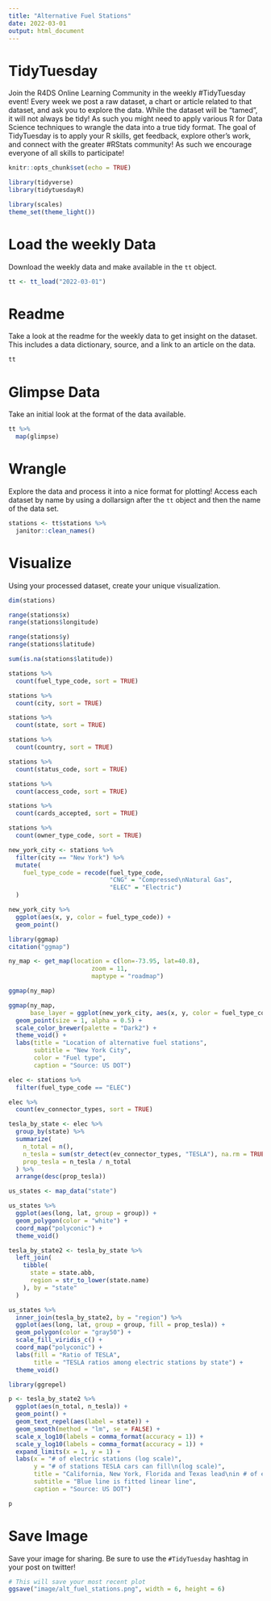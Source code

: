 ```yaml
---
title: "Alternative Fuel Stations"
date: 2022-03-01
output: html_document
---
```


# TidyTuesday

Join the R4DS Online Learning Community in the weekly #TidyTuesday event!
Every week we post a raw dataset, a chart or article related to that dataset, and ask you to explore the data.
While the dataset will be “tamed”, it will not always be tidy! As such you might need to apply various R for Data Science techniques to wrangle the data into a true tidy format.
The goal of TidyTuesday is to apply your R skills, get feedback, explore other’s work, and connect with the greater #RStats community!
As such we encourage everyone of all skills to participate!

```r

knitr::opts_chunk$set(echo = TRUE)

library(tidyverse)
library(tidytuesdayR)

library(scales)
theme_set(theme_light())
```

# Load the weekly Data

Download the weekly data and make available in the `tt` object.

```r

tt <- tt_load("2022-03-01")

```


# Readme

Take a look at the readme for the weekly data to get insight on the dataset.
This includes a data dictionary, source, and a link to an article on the data.

```r

tt

```


# Glimpse Data

Take an initial look at the format of the data available.

```r

tt %>% 
  map(glimpse)

```

# Wrangle

Explore the data and process it into a nice format for plotting! Access each dataset by name by using a dollarsign after the `tt` object and then the name of the data set.

```r

stations <- tt$stations %>% 
  janitor::clean_names()

```


# Visualize

Using your processed dataset, create your unique visualization.

```r

dim(stations)

range(stations$x)
range(stations$longitude)

range(stations$y)
range(stations$latitude)

sum(is.na(stations$latitude))

stations %>% 
  count(fuel_type_code, sort = TRUE)

stations %>% 
  count(city, sort = TRUE)

stations %>% 
  count(state, sort = TRUE)

stations %>% 
  count(country, sort = TRUE)

stations %>% 
  count(status_code, sort = TRUE)

stations %>% 
  count(access_code, sort = TRUE)

stations %>% 
  count(cards_accepted, sort = TRUE)

stations %>% 
  count(owner_type_code, sort = TRUE)

```

```r

new_york_city <- stations %>% 
  filter(city == "New York") %>% 
  mutate(
    fuel_type_code = recode(fuel_type_code,
                            "CNG" = "Compressed\nNatural Gas",
                            "ELEC" = "Electric")
  )

new_york_city %>% 
  ggplot(aes(x, y, color = fuel_type_code)) +
  geom_point()

```

```r
library(ggmap)
citation("ggmap")

ny_map <- get_map(location = c(lon=-73.95, lat=40.8),
                       zoom = 11,
                       maptype = "roadmap")

ggmap(ny_map)

ggmap(ny_map,
      base_layer = ggplot(new_york_city, aes(x, y, color = fuel_type_code))) +
  geom_point(size = 1, alpha = 0.5) +
  scale_color_brewer(palette = "Dark2") +
  theme_void() +
  labs(title = "Location of alternative fuel stations",
       subtitle = "New York City",
       color = "Fuel type",
       caption = "Source: US DOT")

```


```r

elec <- stations %>% 
  filter(fuel_type_code == "ELEC")

elec %>% 
  count(ev_connector_types, sort = TRUE)

tesla_by_state <- elec %>%
  group_by(state) %>% 
  summarize(
    n_total = n(),
    n_tesla = sum(str_detect(ev_connector_types, "TESLA"), na.rm = TRUE),
    prop_tesla = n_tesla / n_total
  ) %>% 
  arrange(desc(prop_tesla))

us_states <- map_data("state")

us_states %>% 
  ggplot(aes(long, lat, group = group)) +
  geom_polygon(color = "white") +
  coord_map("polyconic") +
  theme_void()

tesla_by_state2 <- tesla_by_state %>% 
  left_join(
    tibble(
      state = state.abb,
      region = str_to_lower(state.name)
    ), by = "state"
  )

us_states %>% 
  inner_join(tesla_by_state2, by = "region") %>% 
  ggplot(aes(long, lat, group = group, fill = prop_tesla)) +
  geom_polygon(color = "gray50") +
  scale_fill_viridis_c() +
  coord_map("polyconic") +
  labs(fill = "Ratio of TESLA",
       title = "TESLA ratios among electric stations by state") +
  theme_void()

library(ggrepel)

p <- tesla_by_state2 %>% 
  ggplot(aes(n_total, n_tesla)) +
  geom_point() +
  geom_text_repel(aes(label = state)) +
  geom_smooth(method = "lm", se = FALSE) +
  scale_x_log10(labels = comma_format(accuracy = 1)) +
  scale_y_log10(labels = comma_format(accuracy = 1)) +
  expand_limits(x = 1, y = 1) +
  labs(x = "# of electric stations (log scale)",
       y = "# of stations TESLA cars can fill\n(log scale)",
       title = "California, New York, Florida and Texas lead\nin # of electric stations",
       subtitle = "Blue line is fitted linear line",
       caption = "Source: US DOT")

p
```

# Save Image

Save your image for sharing. Be sure to use the `#TidyTuesday` hashtag in your post on twitter! 

```r

# This will save your most recent plot
ggsave("image/alt_fuel_stations.png", width = 6, height = 6)

```
